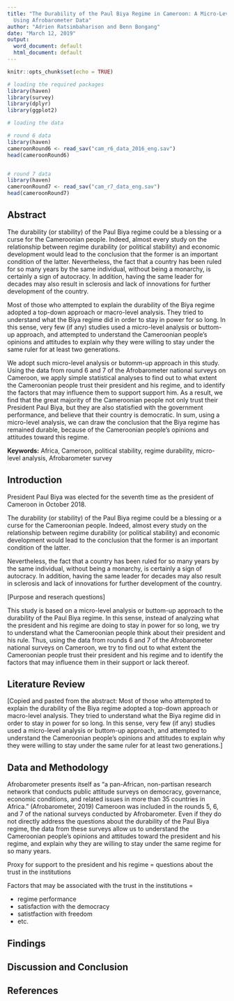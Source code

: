 ```yaml
---
title: "The Durability of the Paul Biya Regime in Cameroon: A Micro-Level Analysis
  Using Afrobarometer Data"
author: "Adrien Ratsimbaharison and Benn Bongang"
date: "March 12, 2019"
output:
  word_document: default
  html_document: default
---
```


```r
knitr::opts_chunk$set(echo = TRUE)
```

```r
# loading the required packages
library(haven)
library(survey)
library(dplyr)
library(ggplot2)

```

```r
# loading the data

# round 6 data
library(haven)
cameroonRound6 <- read_sav("cam_r6_data_2016_eng.sav")
head(cameroonRound6)


# round 7 data
library(haven)
cameroonRound7 <- read_sav("cam_r7_data_eng.sav")
head(cameroonRound7)

```


## Abstract

The durability (or stability) of the Paul Biya regime could be a blessing or a curse for the Cameroonian people. Indeed, almost every study on the relationship between regime durability (or political stability) and economic development would lead to the conclusion that the former is an important condition of the latter. Nevertheless, the fact that a country has been ruled for so many years by the same individual, without being a monarchy, is certainly a sign of autocracy. In addition, having the same leader for decades may also result in sclerosis and lack of innovations for further development of the country.

Most of those who attempted to explain the durability of the Biya regime adopted a top-down approach or  macro-level analysis. They tried to understand what the Biya regime did in order to stay in power for so long. In this sense, very few (if any) studies used a micro-level analysis or buttom-up approach, and attempted to understand the Cameroonian people's opinions and attitudes to explain why they were willing to stay under the same ruler for at least two generations. 

We adopt such micro-level analysis or butomm-up approach in this study. Using the data from round 6 and 7 of the Afrobarometer national surveys on Cameroon, we apply simple statistical analyses to find out to what extent the Cameroonian people trust their president and his regime, and to identify the factors that may influence them to support support him. As a result, we find that the great majority of the Cameroonian people not only trust their President Paul Biya, but they are also statisfied with the government performance, and believe that their country is democratic. In sum, using a micro-level analysis, we can draw the conclusion that the Biya regime has remained durable, because of the Cameroonian people's opinions and attitudes toward this regime.

**Keywords:** Africa, Cameroon, political stability, regime durability, micro-level analysis, Afrobarometer survey

## Introduction

President Paul Biya was elected for the seventh time as the president of Cameroon in October 2018.


The durability (or stability) of the Paul Biya regime could be a blessing or a curse for the Cameroonian people. Indeed, almost every study on the relationship between regime durability (or political stability) and economic development would lead to the conclusion that the former is an important condition of the latter. 

Nevertheless, the fact that a country has been ruled for so many years by the same individual, without being a monarchy, is certainly a sign of autocracy. In addition, having the same leader for decades may also result in sclerosis and lack of innovations for further development of the country.

[Purpose and reserach questions]

This study is based on a micro-level analysis or buttom-up approach to the durability of the Paul Biya regime. In this sense, instead of analyzing what the president and his regime are doing to stay in power for so long, we try to understand what the Cameroonian people think about their president and his rule. Thus, using the data from rounds 6 and 7 of the Afrobarometer national surveys on Cameroon, we try to find out to what extent the Cameroonian people trust their president and his regime and to identify the factors that may influence them in their support or lack thereof. 

## Literature Review

[Copied and pasted from the abstract: Most of those who attempted to explain the durability of the Biya regime adopted a top-down approach or  macro-level analysis. They tried to understand what the Biya regime did in order to stay in power for so long. In this sense, very few (if any) studies used a micro-level analysis or buttom-up approach, and attempted to understand the Cameroonian people's opinions and attitudes to explain why they were willing to stay under the same ruler for at least two generations.]





## Data and Methodology

Afrobarometer presents itself as "a pan-African, non-partisan research network that conducts public attitude surveys on democracy, governance, economic conditions, and related issues in more than 35 countries in Africa." (Afrobarometer, 2019) Cameroon was included in the rounds 5, 6, and 7 of the national surveys conducted by Afrobarometer. Even if they do not directly address the questions about the durability of the Paul Biya regime, the data from these surveys allow us to understand the Cameroonian people's opinions and attitudes toward the president and his regime, and explain why they are willing to stay under the same regime for so many years.


Proxy for support to the president and his regime = questions about the trust in the institutions

Factors that may be associated with the trust in the institutions =

- regime performance
- satisfaction with the democracy
- satistfaction with freedom
- etc.

## Findings


## Discussion and Conclusion


## References


